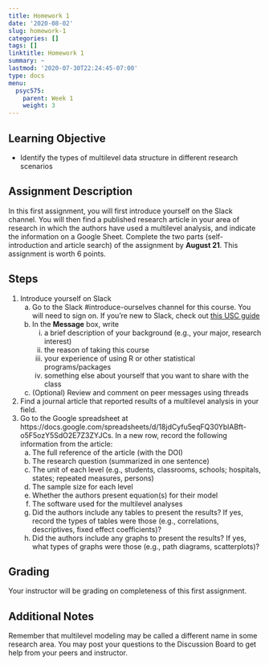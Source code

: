```yaml
---
title: Homework 1
date: '2020-08-02'
slug: homework-1
categories: []
tags: []
linktitle: Homework 1
summary: ~
lastmod: '2020-07-30T22:24:45-07:00'
type: docs
menu:
  psyc575:
    parent: Week 1
    weight: 3
---
```


## Learning Objective

- Identify the types of multilevel data structure in different research scenarios

## Assignment Description 

In this first assignment, you will first introduce yourself on the Slack channel. You will then find a published research article in your area of research in which the authors have used a multilevel analysis, and indicate the information on a Google Sheet. Complete the two parts (self-introduction and article search) of the assignment by **August 21**. This assignment is worth 6 points. 

## Steps

1. Introduce yourself on Slack
    a. Go to the Slack #introduce-ourselves channel for this course. You will need to sign on. If you're new to Slack, check out [this USC guide](https://keepteaching.usc.edu/students/student-toolkit/classroom/slack/)
    b. In the **Message** box, write 
        i. a brief description of your background (e.g., your major, research interest)
        ii. the reason of taking this course
        iii. your experience of using R or other statistical programs/packages
        iv. something else about yourself that you want to share with the class
    c. (Optional) Review and comment on peer messages using threads
2. Find a journal article that reported results of a multilevel analysis in your field.
3. Go to the Google spreadsheet at https://docs.google.com/spreadsheets/d/18jdCyfu5eqFQ30YblABft-o5F5ozY5SdO2E7Z3ZYJCs. In a new row, record the following information from the article:
    a. The full reference of the article (with the DOI)
    b. The research question (summarized in one sentence)
    c. The unit of each level (e.g., students, classrooms, schools; hospitals, states; repeated measures, persons)
    d. The sample size for each level
    e. Whether the authors present equation(s) for their model
    f. The software used for the multilevel analyses
    g. Did the authors include any tables to present the results? If yes, record the types of tables were those (e.g., correlations, descriptives, fixed effect coefficients)?
    h. Did the authors include any graphs to present the results? If yes, what types of graphs were those (e.g., path diagrams, scatterplots)?

## Grading 

Your instructor will be grading on completeness of this first assignment.

## Additional Notes

Remember that multilevel modeling may be called a different name in some research area. You may post your questions to the Discussion Board to get help from your peers and instructor. 
